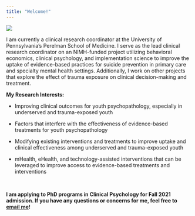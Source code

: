 ```yaml
---
title: "Welcome!"
---
```


![](images/me.jpeg)

I am currently a clinical research coordinator at the University of Pennsylvania's Perelman School of Medicine. I serve as the lead clinical research coordinator on an NIMH-funded project utilizing behavioral economics, clinical psychology, and implementation science to improve the uptake of evidence-based practices for suicide prevention in primary care and specialty mental health settings. Additionally, I work on other projects that explore the effect of trauma exposure on clinical decision-making and treatment.

**My Research Interests:**

- Improving clinical outcomes for youth psychopathology, especially in underserved and trauma-exposed youth

- Factors that interfere with the effectiveness of evidence-based treatments for youth psychopathology

- Modifying existing interventions and treatments to improve uptake and clinical effectiveness among underserved and trauma-exposed youth

- mHealth, eHealth, and technology-assisted interventions that can be leveraged to improve access to evidence-based treatments and interventions

<br> 

__I am applying to PhD programs in Clinical Psychology for Fall 2021 admission. If you have any questions or concerns for me, feel free to [email me](mailto:kit.wislocki@gmail.com)!__
